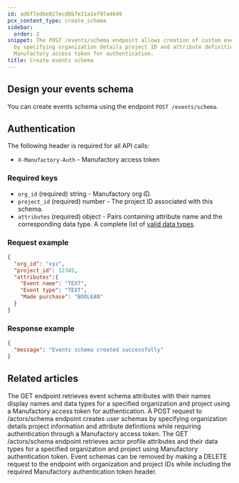 ```yaml
---
id: ad6f7edbe827ecd8b7e21a1ef97a4649
pcx_content_type: create_schema
sidebar:
  order: 2
snippet: The POST /events/schema endpoint allows creation of custom event schemas
  by specifying organization details project ID and attribute definitions using a
  Manufactory access token for authentication.
title: Create events schema
---
```


## Design your events schema

You can create events schema using the endpoint `POST /events/schema`.

## Authentication

The following header is required for all API calls:
- `X-Manufactory-Auth` - Manufactory access token

### Required keys

- `org_id` (required) string - Manufactory org ID.
- `project_id` (required) number - The project ID associated with this schema.
- `attributes` (required) object - Pairs containing attribute name and the corresponding data type. A complete list of [valid data types](/products/manufactory/data-types/).

### Request example
```json
{
  "org_id": "xyz",
  "project_id": 12345,
  "attributes":{
    "Event name": "TEXT",
    "Event type": "TEXT",
    "Made purchase": "BOOLEAN"
  }
}
```

### Response example

```json
{
  "message": "Events schema created successfully"
}
```


## Related articles
<CardGrid>
<LinkTitleCard header="<b>Events > Get events schema</b>" href="/products/manufactory/events/get_schema/" > The GET endpoint retrieves event schema attributes with their names display names and data types for a specified organization and project using a Manufactory access token for authentication. </LinkTitleCard>
<LinkTitleCard header="<b>Actors > Create actors schema</b>" href="/products/manufactory/actors/create_schema/" > A POST request to /actors/schema endpoint creates user schemas by specifying organization details project information and attribute definitions while requiring authentication through a Manufactory access token. </LinkTitleCard>
<LinkTitleCard header="<b>Actors > Get actors schema</b>" href="/products/manufactory/actors/get_schema/" > The GET /actors/schema endpoint retrieves actor profile attributes and their data types for a specified organization and project using Manufactory authentication token. </LinkTitleCard>
<LinkTitleCard header="<b>Events > Delete events schema</b>" href="/products/manufactory/events/delete_schema/" > Event schemas can be removed by making a DELETE request to the endpoint with organization and project IDs while including the required Manufactory authentication token header. </LinkTitleCard>
</CardGrid>